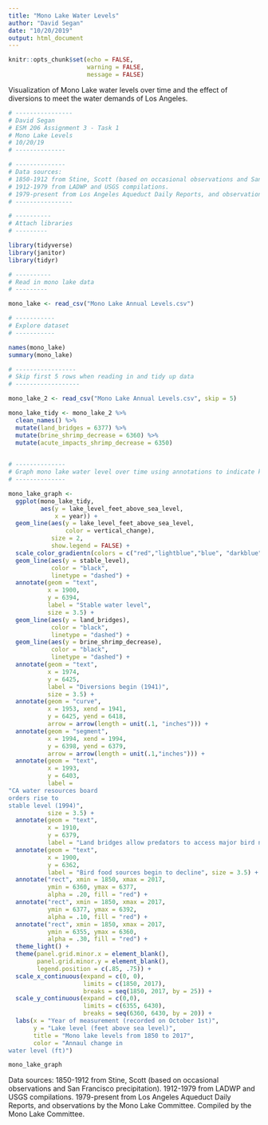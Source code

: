 ```yaml
---
title: "Mono Lake Water Levels"
author: "David Segan"
date: "10/20/2019"
output: html_document
---
```


```r
knitr::opts_chunk$set(echo = FALSE,
                      warning = FALSE,
                      message = FALSE)
```

Visualization of Mono Lake water levels over time and the effect of diversions to meet the water demands of Los Angeles.

```r
# ----------------
# David Segan
# ESM 206 Assignment 3 - Task 1
# Mono Lake Levels
# 10/20/19
# --------------

# --------------
# Data sources: 
# 1850-1912 from Stine, Scott (based on occasional observations and San Francisco precipitation). 
# 1912-1979 from LADWP and USGS compilations. 
# 1979-present from Los Angeles Aqueduct Daily Reports, and observations by the Mono Lake Committee. Compiled by the Mono Lake Committee.	
# ----------------

# ----------
# Attach libraries
# ---------

library(tidyverse)
library(janitor)
library(tidyr)

# ----------
# Read in mono lake data
# ---------

mono_lake <- read_csv("Mono Lake Annual Levels.csv")

# -----------
# Explore dataset
# -----------

names(mono_lake)
summary(mono_lake)

# -----------------
# Skip first 5 rows when reading in and tidy up data
# ------------------

mono_lake_2 <- read_csv("Mono Lake Annual Levels.csv", skip = 5)

mono_lake_tidy <- mono_lake_2 %>% 
  clean_names() %>% 
  mutate(land_bridges = 6377) %>% 
  mutate(brine_shrimp_decrease = 6360) %>% 
  mutate(acute_impacts_shrimp_decrease = 6350)
  

# --------------
# Graph mono lake water level over time using annotations to indicate key water levels and key historical events
# --------------

mono_lake_graph <- 
  ggplot(mono_lake_tidy, 
         aes(y = lake_level_feet_above_sea_level,
             x = year)) +
  geom_line(aes(y = lake_level_feet_above_sea_level, 
                color = vertical_change), 
            size = 2,
            show.legend = FALSE) +
  scale_color_gradientn(colors = c("red","lightblue","blue", "darkblue")) +
  geom_line(aes(y = stable_level),
            color = "black",
            linetype = "dashed") +
  annotate(geom = "text", 
           x = 1900,
           y = 6394,
           label = "Stable water level",
           size = 3.5) + 
  geom_line(aes(y = land_bridges), 
            color = "black",
            linetype = "dashed") + 
  geom_line(aes(y = brine_shrimp_decrease),
            color = "black",
            linetype = "dashed") +
  annotate(geom = "text",
           x = 1974,
           y = 6425,
           label = "Diversions begin (1941)",
           size = 3.5) + 
  annotate(geom = "curve",
           x = 1953, xend = 1941,
           y = 6425, yend = 6418,
           arrow = arrow(length = unit(.1, "inches"))) + 
  annotate(geom = "segment",
           x = 1994, xend = 1994,
           y = 6398, yend = 6379,
           arrow = arrow(length = unit(.1,"inches"))) +
  annotate(geom = "text",
           x = 1993,
           y = 6403,
           label = 
"CA water resources board
orders rise to  
stable level (1994)",
           size = 3.5) +
  annotate(geom = "text",
           x = 1910,
           y = 6379,
           label = "Land bridges allow predators to access major bird nesting sites", size = 3.5) +
  annotate(geom = "text",
           x = 1900,
           y = 6362,
           label = "Bird food sources begin to decline", size = 3.5) +
  annotate("rect", xmin = 1850, xmax = 2017,
           ymin = 6360, ymax = 6377, 
           alpha = .20, fill = "red") +
  annotate("rect", xmin = 1850, xmax = 2017,
           ymin = 6377, ymax = 6392, 
           alpha = .10, fill = "red") +
  annotate("rect", xmin = 1850, xmax = 2017,
           ymin = 6355, ymax = 6360, 
           alpha = .30, fill = "red") +
  theme_light() + 
  theme(panel.grid.minor.x = element_blank(), 
        panel.grid.minor.y = element_blank(),
        legend.position = c(.85, .75)) +
  scale_x_continuous(expand = c(0, 0), 
                     limits = c(1850, 2017), 
                     breaks = seq(1850, 2017, by = 25)) +
  scale_y_continuous(expand = c(0,0),
                     limits = c(6355, 6430),
                     breaks = seq(6360, 6430, by = 20)) +
  labs(x = "Year of measurement (recorded on October 1st)", 
       y = "Lake level (feet above sea level)",
       title = "Mono lake levels from 1850 to 2017",
       color = "Annaul change in
water level (ft)")


```


```r
mono_lake_graph
```

Data sources: 
1850-1912 from Stine, Scott (based on occasional observations and San Francisco precipitation). 
1912-1979 from LADWP and USGS compilations. 
1979-present from Los Angeles Aqueduct Daily Reports, and observations by the Mono Lake Committee. Compiled by the Mono Lake Committee.	